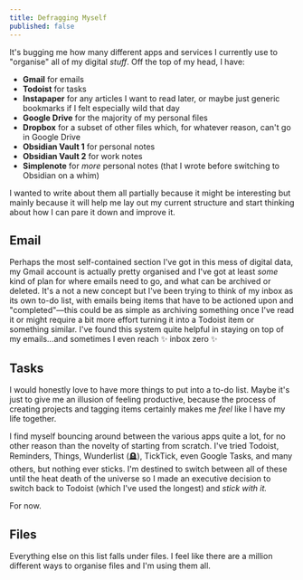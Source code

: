 ```yaml
---
title: Defragging Myself
published: false
---
```


It's bugging me how many different apps and services I currently use to "organise" all of my digital _stuff_. Off the top of my head, I have:

- **Gmail** for emails
- **Todoist** for tasks
- **Instapaper** for any articles I want to read later, or maybe just generic bookmarks if I felt especially wild that day
- **Google Drive** for the majority of my personal files
- **Dropbox** for a subset of other files which, for whatever reason, can't go in Google Drive
- **Obsidian Vault 1** for personal notes
- **Obsidian Vault 2** for work notes
- **Simplenote** for _more_ personal notes (that I wrote before switching to Obsidian on a whim)

I wanted to write about them all partially because it might be interesting but mainly because it will help me lay out my current structure and start thinking about how I can pare it down and improve it.

## Email

Perhaps the most self-contained section I've got in this mess of digital data, my Gmail account is actually pretty organised and I've got at least _some_ kind of plan for where emails need to go, and what can be archived or deleted. It's a not a new concept but I've been trying to think of my inbox as its own to-do list, with emails being items that have to be actioned upon and "completed"—this could be as simple as archiving something once I've read it or might require a bit more effort turning it into a Todoist item or something similar. I've found this system quite helpful in staying on top of my emails...and sometimes I even reach ✨ inbox zero ✨

## Tasks

I would honestly love to have more things to put into a to-do list. Maybe it's just to give me an illusion of feeling productive, because the process of creating projects and tagging items certainly makes me _feel_ like I have my life together.

I find myself bouncing around between the various apps quite a lot, for no other reason than the novelty of starting from scratch. I've tried Todoist, Reminders, Things, Wunderlist (🪦), TickTick, even Google Tasks, and many others, but nothing ever sticks. I'm destined to switch between all of these until the heat death of the universe so I made an executive decision to switch back to Todoist (which I've used the longest) and _stick with it._

For now.

## Files

Everything else on this list falls under files. I feel like there are a million different ways to organise files and I'm using them all.
